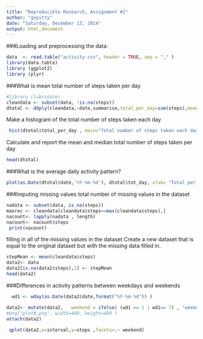 ```yaml
---
title: "Reproducible Research, Assignment #1"
author: "gnpitty"
date: "Saturday, December 13, 2014"
output: html_document
---
```


###Loading and preprocessing the data:

```r
data  <- read.table("activity.csv", header = TRUE, sep = "," ) 
library(data.table)
library (ggplot2)
library (plyr)
```  
###What is mean total number of steps taken per day
```r
#library (lubridate)
cleandata <- subset(data, !is.na(steps))
dtotal <- ddply(cleandata,~date,summarise,total_per_day=sum(steps),mean=mean(steps),median=median(steps))
```
Make a histogram of the total number of steps taken each day
```r
 
 hist(dtotal$total_per_day , main="Total number of steps taken each day",xlab="steps taken each day")
```

Calculate and report the mean and median total number of steps taken per day
```r
head(dtotal) 
```

###What is the average daily activity pattern?
```r
plot(as.Date(dtotal$date,'%Y-%m-%d'), dtotal$tot_day, xlab= "Total per day", ylab= "Dates", type='l', col='red') 
```

###Imputing missing values
 total number of missing values in the dataset 
```r
nadata <- subset(data, is.na(steps))
maxrec <- cleandata[cleandata$steps==max(cleandata$steps),]
nacount<- lapply(nadata , length)
nacount<- nacount$steps
 print(nacount)
```
 filling in all of the missing values in the dataset
 Create a new dataset that is equal to the original dataset but with the missing data filled in.
```r
stepMean <- mean(cleandata$steps)
data2<- data
data2[is.na(data2$steps),1] <- stepMean 
head(data2)
```


###Differences in activity patterns between weekdays and weekends
```r

  wd1 <- wday(as.Date(data2$date,format("%Y-%m-%d")) )

data2<- mutate(data2,   weekend = ifelse( (wd1 == 1 | wd1== 7) , "weekend","weekday" ) )
#png("plotN.png", width=480, height=480 )
attach(data2)
 
 qplot(data2,x=interval,y=steps ,facets=.~ weekend)

```

 